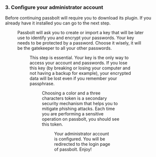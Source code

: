 
### 3. Configure your administrator account

<Counter chapter={3} resetCounter={true} title="Download the plugin" />

Before continuing passbolt will require you to download its plugin. If you already have it installed you can go to the next step.

<Figure
  src="/img/help/2021/02/user-setup-download-browser-extension.png"
  alt="Download the browser extension"
  caption="fig. Download the browser extension"
/>

<Counter chapter={3} title="Create a new key" />

Passbolt will ask you to create or import a key that will be later use to identify you and encrypt your passwords. Your key needs to be protected by a password. Choose it wisely, it will be the gatekeeper to all your other passwords.

<Figure
  src="/img/help/2021/02/user-setup-generate-key.png"
  alt="Generate a GPG Key"
  caption="fig. Generate a key"
/>

<Counter chapter={3} title="Download your recovery kit" />

This step is essential. Your key is the only way to access your account and passwords. If you lose this key (by breaking or losing your computer and not having a backup for example), your encrypted data will be lost even if you remember your passphrase.

<Figure
  src="/img/help/2021/02/user-setup-download-recovery-kit.png"
  alt="Download the Recovery Kit"
  caption="fig. Download the Recovery Kit"
/>

<Counter chapter={3} title="Define your security token" />

Choosing a color and a three characters token is a secondary security mechanism that helps you to mitigate phishing attacks. Each time you are performing a sensitive operation on passbolt, you should see this token.

<Figure
  src="/img/help/2021/02/user-setup-security-token.png"
  alt="Define your security token"
  caption="fig. Define your security token"
/>

<Counter chapter={3} title="That's it!" />

Your administrator account is configured. You will be redirected to the login page of passbolt. Enjoy!
